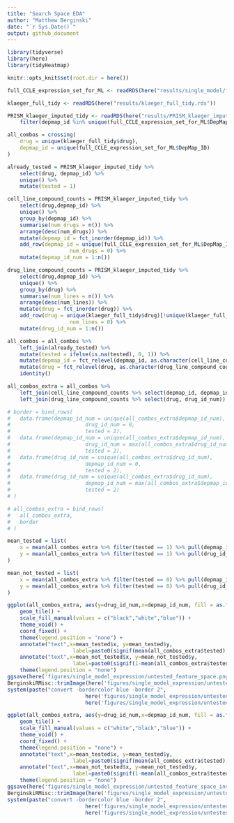 ```yaml
---
title: "Search Space EDA"
author: "Matthew Berginski"
date: "`r Sys.Date()`"
output: github_document
---
```


```r
library(tidyverse)
library(here)
library(tidyHeatmap)

knitr::opts_knit$set(root.dir = here())
```

```r
full_CCLE_expression_set_for_ML <- readRDS(here("results/single_model/full_CCLE_expression_set_for_ML.rds"))

klaeger_full_tidy <- readRDS(here("results/klaeger_full_tidy.rds"))

PRISM_klaeger_imputed_tidy <- readRDS(here("results/PRISM_klaeger_imputed_tidy.rds")) %>%
	filter(depmap_id %in% unique(full_CCLE_expression_set_for_ML$DepMap_ID))
```

```r
all_combos = crossing(
	drug = unique(klaeger_full_tidy$drug),
	depmap_id = unique(full_CCLE_expression_set_for_ML$DepMap_ID)
) 

already_tested = PRISM_klaeger_imputed_tidy %>%
	select(drug, depmap_id) %>%
	unique() %>%
	mutate(tested = 1)

cell_line_compound_counts = PRISM_klaeger_imputed_tidy %>%
	select(drug,depmap_id) %>%
	unique() %>%
	group_by(depmap_id) %>%
	summarise(num_drugs = n()) %>%
	arrange(desc(num_drugs)) %>%
	mutate(depmap_id = fct_inorder(depmap_id)) %>%
	add_row(depmap_id = unique(full_CCLE_expression_set_for_ML$DepMap_ID)[!unique(full_CCLE_expression_set_for_ML$DepMap_ID) %in% unique(PRISM_klaeger_imputed_tidy$depmap_id)],
					num_drugs = 0) %>%	
	mutate(depmap_id_num = 1:n())

drug_line_compound_counts = PRISM_klaeger_imputed_tidy %>%
	select(drug,depmap_id) %>%
	unique() %>%
	group_by(drug) %>%
	summarise(num_lines = n()) %>%
	arrange(desc(num_lines)) %>%
	mutate(drug = fct_inorder(drug)) %>%
	add_row(drug = unique(klaeger_full_tidy$drug)[!unique(klaeger_full_tidy$drug) %in% unique(PRISM_klaeger_imputed_tidy$drug)],
					num_lines = 0) %>%
	mutate(drug_id_num = 1:n())

all_combos = all_combos %>% 
	left_join(already_tested) %>%
	mutate(tested = ifelse(is.na(tested), 0, 1)) %>%
	mutate(depmap_id = fct_relevel(depmap_id, as.character(cell_line_compound_counts$depmap_id))) %>%
	mutate(drug = fct_relevel(drug, as.character(drug_line_compound_counts$drug))) %>%
	identity()
```

```r
all_combos_extra = all_combos %>%
	left_join(cell_line_compound_counts %>% select(depmap_id, depmap_id_num)) %>%
	left_join(drug_line_compound_counts %>% select(drug, drug_id_num))

# border = bind_rows(
# 	data.frame(depmap_id_num = unique(all_combos_extra$depmap_id_num),
# 						 drug_id_num = 0,
# 						 tested = 2),
# 	data.frame(depmap_id_num = unique(all_combos_extra$depmap_id_num),
# 						 drug_id_num = max(all_combos_extra$drug_id_num)+1,
# 						 tested = 2),
# 	data.frame(drug_id_num = unique(all_combos_extra$drug_id_num),
# 						 depmap_id_num = 0,
# 						 tested = 2),
# 	data.frame(drug_id_num = unique(all_combos_extra$drug_id_num),
# 						 depmap_id_num = max(all_combos_extra$depmap_id_num)+1,
# 						 tested = 2)
# )

# all_combos_extra = bind_rows(
# 	all_combos_extra,
# 	border
# )

mean_tested = list(
	x = mean(all_combos_extra %>% filter(tested == 1) %>% pull(depmap_id_num)),
	y = mean(all_combos_extra %>% filter(tested == 1) %>% pull(drug_id_num))
)

mean_not_tested = list(
	x = mean(all_combos_extra %>% filter(tested == 0) %>% pull(depmap_id_num)),
	y = mean(all_combos_extra %>% filter(tested == 0) %>% pull(drug_id_num))
)

ggplot(all_combos_extra, aes(y=drug_id_num,x=depmap_id_num, fill = as.factor(tested), width=1, height=1)) +
	geom_tile() +
	scale_fill_manual(values = c("black","white","blue")) +
	theme_void() +
	coord_fixed() +
	theme(legend.position = "none") +
	annotate("text",x=mean_tested$x, y=mean_tested$y, 
					 label=paste0(signif(mean(all_combos_extra$tested),3)*100,"% Tested")) +
	annotate("text",x=mean_not_tested$x, y=mean_not_tested$y, 
					 label=paste0(signif(1-mean(all_combos_extra$tested),3)*100,"% Not Tested"), color='white') +
	theme(legend.position = "none")
ggsave(here('figures/single_model_expression/untested_feature_space.png'), dpi = 300, height=229*0.005, width=1379*0.005)
BerginskiRMisc::trimImage(here('figures/single_model_expression/untested_feature_space.png'))
system(paste("convert -bordercolor blue -border 2", 
						 here('figures/single_model_expression/untested_feature_space.png'),
						 here('figures/single_model_expression/untested_feature_space.png')))
```

```r
ggplot(all_combos_extra, aes(y=drug_id_num,x=depmap_id_num, fill = as.factor(tested), width=1, height=1)) +
	geom_tile() +
	scale_fill_manual(values = c("white","black","blue")) +
	theme_void() +
	coord_fixed() +
	theme(legend.position = "none") +
	annotate("text",x=mean_tested$x, y=mean_tested$y, 
					 label=paste0(signif(mean(all_combos_extra$tested),3)*100,"% Tested"), color='white') +
	annotate("text",x=mean_not_tested$x, y=mean_not_tested$y, 
					 label=paste0(signif(1-mean(all_combos_extra$tested),3)*100,"% Not Tested")) +
	theme(legend.position = "none")
ggsave(here('figures/single_model_expression/untested_feature_space_invert.png'), dpi = 300, height=229*0.005, width=1379*0.005)
BerginskiRMisc::trimImage(here('figures/single_model_expression/untested_feature_space_invert.png'))
system(paste("convert -bordercolor blue -border 2", 
						 here('figures/single_model_expression/untested_feature_space_invert.png'),
						 here('figures/single_model_expression/untested_feature_space_invert.png')))
```
